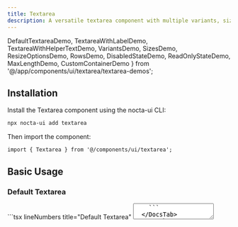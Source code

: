 ```yaml
---
title: Textarea
description: A versatile textarea component with multiple variants, sizes, resize options, and dark mode support
---
```


  DefaultTextareaDemo,
  TextareaWithLabelDemo,
  TextareaWithHelperTextDemo,
  VariantsDemo,
  SizesDemo,
  ResizeOptionsDemo,
  RowsDemo,
  DisabledStateDemo,
  ReadOnlyStateDemo,
  MaxLengthDemo,
  CustomContainerDemo
} from '@/app/components/ui/textarea/textarea-demos';

## Installation

Install the Textarea component using the nocta-ui CLI:

```bash lineNumbers title="Terminal"
npx nocta-ui add textarea
```

Then import the component:

```tsx lineNumbers title="Import"
import { Textarea } from '@/components/ui/textarea';
```

## Basic Usage

### Default Textarea

<DocsTabs defaultValue="preview">
  <DocsTab value="preview" lineNumbers title="Preview">
    <DefaultTextareaDemo />
  </DocsTab>
  <DocsTab value="code" lineNumbers title="Code">
    ```tsx lineNumbers title="Default Textarea"
    <Textarea placeholder="Enter your message..." />
    ```
  </DocsTab>
</DocsTabs>

### Textarea with Label

<DocsTabs defaultValue="preview">
  <DocsTab value="preview" lineNumbers title="Preview">
    <TextareaWithLabelDemo />
  </DocsTab>
  <DocsTab value="code" lineNumbers title="Code">
    ```tsx lineNumbers title="Textarea with Label"
    <Textarea 
      label="Message" 
      placeholder="Type your message here..."
    />
    ```
  </DocsTab>
</DocsTabs>

### Textarea with Helper Text

<DocsTabs defaultValue="preview">
  <DocsTab value="preview" lineNumbers title="Preview">
    <TextareaWithHelperTextDemo />
  </DocsTab>
  <DocsTab value="code" lineNumbers title="Code">
    ```tsx lineNumbers title="Textarea with Helper Text"
    <Textarea 
      label="Description" 
      placeholder="Describe your project..."
      helperText="Provide a detailed description of your project goals and requirements"
    />
    ```
  </DocsTab>
</DocsTabs>

## Variants

The Textarea component supports three variants: `default`, `error`, and `success`.

<DocsTabs defaultValue="preview">
  <DocsTab value="preview" lineNumbers title="Preview">
    <VariantsDemo />
  </DocsTab>
  <DocsTab value="code" lineNumbers title="Code">
    ```tsx lineNumbers title="Textarea Variants"
    <Textarea 
      label="Default Textarea"
      placeholder="Default variant"
      variant="default"
    />
    
    <Textarea 
      label="Error Textarea"
      placeholder="Error variant"
      variant="error"
      errorMessage="Description is required"
    />
    
    <Textarea 
      label="Success Textarea"
      placeholder="Success variant"
      variant="success"
      helperText="Description looks good!"
    />
    ```
  </DocsTab>
</DocsTabs>

## Sizes

Three size options are available: `sm`, `md`, and `lg`. The default size is `md`.

<DocsTabs defaultValue="preview">
  <DocsTab value="preview" lineNumbers title="Preview">
    <SizesDemo />
  </DocsTab>
  <DocsTab value="code" lineNumbers title="Code">
    ```tsx lineNumbers title="Textarea Sizes"
    <Textarea 
      label="Small Textarea"
      placeholder="Small size"
      size="sm"
      rows={3}
    />
    
    <Textarea 
      label="Medium Textarea"
      placeholder="Medium size"
      size="md"
      rows={4}
    />
    
    <Textarea 
      label="Large Textarea"
      placeholder="Large size"
      size="lg"
      rows={5}
    />
    ```
  </DocsTab>
</DocsTabs>

## Resize Options

Control how the textarea can be resized with the `resize` prop.

<DocsTabs defaultValue="preview">
  <DocsTab value="preview" lineNumbers title="Preview">
    <ResizeOptionsDemo />
  </DocsTab>
  <DocsTab value="code" lineNumbers title="Code">
    ```tsx lineNumbers title="Textarea Resize Options"
    <Textarea 
      label="No Resize"
      placeholder="This textarea cannot be resized"
      resize="none"
    />
    
    <Textarea 
      label="Vertical Resize Only"
      placeholder="This textarea can only be resized vertically"
      resize="vertical"
    />
    
    <Textarea 
      label="Horizontal Resize Only"
      placeholder="This textarea can only be resized horizontally"
      resize="horizontal"
    />
    
    <Textarea 
      label="Both Directions"
      placeholder="This textarea can be resized in both directions"
      resize="both"
    />
    ```
  </DocsTab>
</DocsTabs>

## Row Configuration

Adjust the initial height of the textarea using the `rows` prop.

<DocsTabs defaultValue="preview">
  <DocsTab value="preview" lineNumbers title="Preview">
    <RowsDemo />
  </DocsTab>
  <DocsTab value="code" lineNumbers title="Code">
    ```tsx lineNumbers title="Textarea Row Configuration"
    <Textarea 
      label="2 Rows"
      placeholder="Compact textarea with 2 rows"
      rows={2}
    />
    
    <Textarea 
      label="4 Rows (Default)"
      placeholder="Standard textarea with 4 rows"
      rows={4}
    />
    
    <Textarea 
      label="8 Rows"
      placeholder="Large textarea with 8 rows for longer content"
      rows={8}
    />
    ```
  </DocsTab>
</DocsTabs>

## Textarea States

### Disabled State

<DocsTabs defaultValue="preview">
  <DocsTab value="preview" lineNumbers title="Preview">
    <DisabledStateDemo />
  </DocsTab>
  <DocsTab value="code" lineNumbers title="Code">
    ```tsx lineNumbers title="Disabled Textarea State"
    <Textarea 
      label="Disabled Textarea"
      placeholder="This textarea is disabled"
      disabled
    />
    
    <Textarea 
      label="Disabled with Value"
      value="This content cannot be edited"
      disabled
      helperText="This field is disabled"
    />
    ```
  </DocsTab>
</DocsTabs>

### Read-only State

<DocsTabs defaultValue="preview">
  <DocsTab value="preview" lineNumbers title="Preview">
    <ReadOnlyStateDemo />
  </DocsTab>
  <DocsTab value="code" lineNumbers title="Code">
    ```tsx
    <Textarea 
      label="Read Only Textarea"
      value="This content is read-only and cannot be modified."
      readOnly
      helperText="This field is read-only"
    />
    ```
  </DocsTab>
</DocsTabs>

### Character Limit

<DocsTabs defaultValue="preview">
  <DocsTab value="preview" lineNumbers title="Preview">
    <MaxLengthDemo />
  </DocsTab>
  <DocsTab value="code" lineNumbers title="Code">
    ```tsx
    <Textarea 
      label="Limited Character Count"
      placeholder="Type your bio (max 250 characters)..."
      maxLength={250}
      helperText="Maximum 250 characters allowed"
    />
    ```
  </DocsTab>
</DocsTabs>

## Customization

### Custom Container

<DocsTabs defaultValue="preview">
  <DocsTab value="preview" lineNumbers title="Preview">
    <CustomContainerDemo />
  </DocsTab>
  <DocsTab value="code" lineNumbers title="Code">
    ```tsx
    <Textarea 
      containerClassName="max-w-md max-w-md flex flex-col items-center"
      label="Centered Textarea"
      placeholder="This textarea is centered with max width"
      helperText="Custom container styling applied"
    />
    ```
  </DocsTab>
</DocsTabs>

## API Reference

### Props

| Prop | Type | Default | Description |
|------|------|---------|-------------|
| `variant` | `'default' \| 'error' \| 'success'` | `'default'` | Visual variant of the textarea |
| `size` | `'sm' \| 'md' \| 'lg'` | `'md'` | Size of the textarea |
| `label` | `string` | `undefined` | Label text displayed above the textarea |
| `helperText` | `string` | `undefined` | Helper text displayed below the textarea |
| `errorMessage` | `string` | `undefined` | Error message (shown when variant is 'error') |
| `resize` | `'none' \| 'vertical' \| 'horizontal' \| 'both'` | `'vertical'` | Resize behavior of the textarea |
| `rows` | `number` | `4` | Initial number of visible text lines |
| `className` | `string` | `''` | Additional CSS classes for the textarea element |
| `containerClassName` | `string` | `''` | Additional CSS classes for the container |

All standard HTML textarea attributes are also supported through props spreading.

## Accessibility

- Proper label association using `htmlFor` and `id` attributes
- Support for `aria-describedby` when helper text is present
- Focus management with visible focus indicators
- Screen reader compatible error states
- Keyboard navigation support